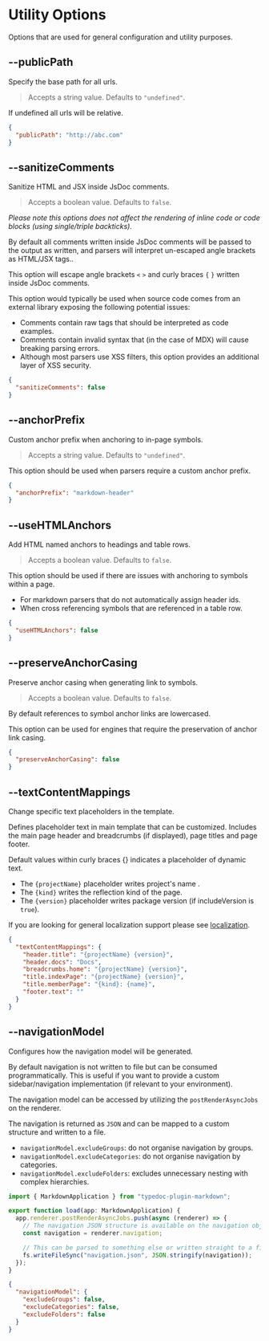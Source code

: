 
# Utility Options

Options that are used for general configuration and utility purposes.

## --publicPath

<Callout emoji="💡">Specify the base path for all urls.</Callout>

> Accepts a string value. Defaults to `"undefined"`.

If undefined all urls will be relative.

```json filename="typedoc.json"
{
  "publicPath": "http://abc.com"
}
```

## --sanitizeComments

<Callout emoji="💡">Sanitize HTML and JSX inside JsDoc comments.</Callout>

> Accepts a boolean value. Defaults to `false`.

_Please note this options does not affect the rendering of inline code or code blocks (using single/triple backticks)._

By default all comments written inside JsDoc comments will be passed to the output as written, and parsers will interpret un-escaped angle brackets as HTML/JSX tags..

This option will escape angle brackets `<` `>` and curly braces `{` `}` written inside JsDoc comments.

This option would typically be used when source code comes from an external library exposing the following potential issues:

- Comments contain raw tags that should be interpreted as code examples.
- Comments contain invalid syntax that (in the case of MDX) will cause breaking parsing errors.
- Although most parsers use XSS filters, this option provides an additional layer of XSS security.

```json filename="typedoc.json"
{
  "sanitizeComments": false
}
```

## --anchorPrefix

<Callout emoji="💡">
  Custom anchor prefix when anchoring to in-page symbols.
</Callout>

> Accepts a string value. Defaults to `"undefined"`.

This option should be used when parsers require a custom anchor prefix.

```json filename="typedoc.json"
{
  "anchorPrefix": "markdown-header"
}
```

## --useHTMLAnchors

<Callout emoji="💡">Add HTML named anchors to headings and table rows.</Callout>

> Accepts a boolean value. Defaults to `false`.

This option should be used if there are issues with anchoring to symbols within a page.

- For markdown parsers that do not automatically assign header ids.
- When cross referencing symbols that are referenced in a table row.

```json filename="typedoc.json"
{
  "useHTMLAnchors": false
}
```

## --preserveAnchorCasing

<Callout emoji="💡">
  Preserve anchor casing when generating link to symbols.
</Callout>

> Accepts a boolean value. Defaults to `false`.

By default references to symbol anchor links are lowercased.

This option can be used for engines that require the preservation of anchor link casing.

```json filename="typedoc.json"
{
  "preserveAnchorCasing": false
}
```

## --textContentMappings

<Callout emoji="💡">Change specific text placeholders in the template.</Callout>

>

Defines placeholder text in main template that can be customized. Includes the main page header and breadcrumbs (if displayed),
page titles and page footer.

Default values within curly braces {} indicates a placeholder of dynamic text.

- The `{projectName}` placeholder writes project's name .
- The `{kind}` writes the reflection kind of the page.
- The `{version}` placeholder writes package version (if includeVersion is `true`).

If you are looking for general localization support please see [localization]().

```json filename="typedoc.json"
{
  "textContentMappings": {
    "header.title": "{projectName} {version}",
    "header.docs": "Docs",
    "breadcrumbs.home": "{projectName} {version}",
    "title.indexPage": "{projectName} {version}",
    "title.memberPage": "{kind}: {name}",
    "footer.text": ""
  }
}
```

## --navigationModel

<Callout emoji="💡">
  Configures how the navigation model will be generated.
</Callout>

>

By default navigation is not written to file but can be consumed programmatically.
This is useful if you want to provide a custom sidebar/navigation implementation (if relevant to your environment).

The navigation model can be accessed by utilizing the `postRenderAsyncJobs` on the renderer.

The navigation is returned as `JSON` and can be mapped to a custom structure and written to a file.

- `navigationModel.excludeGroups`: do not organise navigation by groups.
- `navigationModel.excludeCategories`: do not organise navigation by categories.
- `navigationModel.excludeFolders`: excludes unnecessary nesting with complex hierarchies.

```ts filename="custom-plugin.ts"
import { MarkdownApplication } from "typedoc-plugin-markdown";

export function load(app: MarkdownApplication) {
  app.renderer.postRenderAsyncJobs.push(async (renderer) => {
    // The navigation JSON structure is available on the navigation object.
    const navigation = renderer.navigation;

    // This can be parsed to something else or written straight to a file:
    fs.writeFileSync("navigation.json", JSON.stringify(navigation));
  });
}
```

```json filename="typedoc.json"
{
  "navigationModel": {
    "excludeGroups": false,
    "excludeCategories": false,
    "excludeFolders": false
  }
}
```

